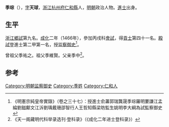 '''季琮'''（{{bd|1429年||？}}），[[表字|字]]'''天球'''，[[浙江|浙江]][[杭州府|杭州府]][[仁和縣|仁和縣]]人，[[明朝|明朝]]政治人物。[[進士|進士]]出身。

== 生平 ==
[[浙江|浙江]][[鄉試|鄉試]]第九名。[[成化|成化]]二年（1466年），參加丙戌科[[會試|會試]]，得[[貢士|貢士]]第四十一名。[[殿試|殿試]]登進士第二甲第一名，授[[监察御史|监察御史]]<ref>《明憲宗純皇帝實錄》（卷之三十七）：授進士俞藎郭瑞龔晟季琮羅明婁謙江孟綸劉鎡鄺文江泝劉瑀戴珊邵智行人王哲知縣梁昉監生姚明李大綱為試監察御史</ref>。

曾祖父季祐之。祖父季維賢。父亲季中<ref>《天一阁藏明代科举录选刊·登科录》（《成化二年进士登科录》）</ref>。

==参考==
{{reflist}}
{{明朝人物小作品}}
{{成化二年丙戌科殿試金榜}}

[[Category:明朝监察御史|Category:明朝监察御史]]
[[Category:季姓|Category:季姓]]
[[Category:仁和人|Category:仁和人]]